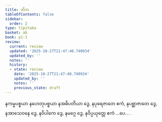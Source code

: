 ```yaml
---
title: တိက
tableOfContents: false
sidebar:
  order: 2
type: tipitaka
basket: ab
book: p1-1
review:
  current: review
  updated: '2025-10-27T21:47:40.740934'
  updated_by: ''
  notes: ''
  history:
  - state: review
    date: '2025-10-27T21:47:40.740934'
    updated_by: ''
    notes: ''
    previous_state: draft
---
```



<ReviewStatus review={frontmatter.review} showDetails={true} />

<HypothesisAnnotation frontmatter={frontmatter} />

<DynamicBreadcrumb />

<Paragraph number="1842" book="p1-1">
နကမ္မပစ္စယာ နဟေတုပစ္စယာ နအဓိပတိယာ ဒွေ, နပုရေဇာတေ ဧကံ, နပစ္ဆာဇာတေ ဒွေ, နအာသေဝနေ ဒွေ, နဝိပါကေ ဒွေ, နမဂ္ဂေ ဒွေ, နဝိပ္ပယုတ္တေ ဧကံ …ပေ… .
</Paragraph>